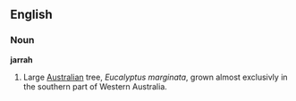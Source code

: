 ==English==
===Noun===
{{wikipedia}}
'''jarrah'''
#Large [[Australian]] tree, ''Eucalyptus marginata'', grown almost exclusivly in the southern part of Western Australia.